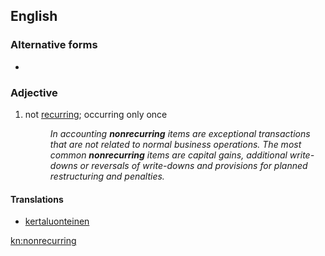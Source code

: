 {{also|non-recurring}}
==English==

===Alternative forms===
* {{l|en|non-recurring}}

===Adjective===
{{en-adj|-}}

# not [[recurring]]; occurring only once
#: ''In accounting '''nonrecurring''' items are exceptional transactions that are not related to normal business operations. The most common '''nonrecurring''' items are capital gains, additional write-downs or reversals of write-downs and provisions for planned restructuring and penalties.''

====Translations====
{{trans-top|occurring only once}}
* [[kertaluonteinen]]
{{trans-mid}}
{{trans-bottom}}

[[kn:nonrecurring]]